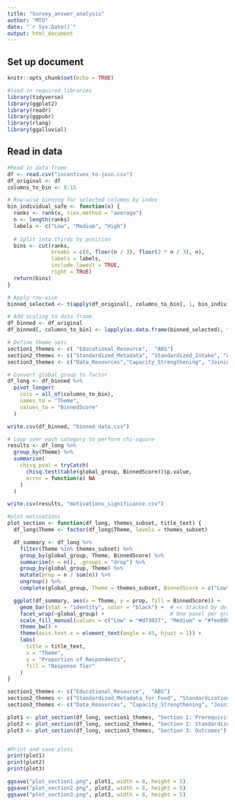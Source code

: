 ---
title: "Survey_answer_analysis"
author: "MTO"
date: "`r Sys.Date()`"
output: html_document
---
## Set up document
```{r setup, include=FALSE}
knitr::opts_chunk$set(echo = TRUE)

#load in required libraries
library(tidyverse)
library(ggplot2)
library(readr)
library(ggpubr)
library(rlang) 
library(ggalluvial)


```

## Read in data
```{r, include=TRUE}
#Read in data frame
df <- read.csv("incentives_to-join.csv")
df_original <- df
columns_to_bin <- 8:15

# Row-wise binning for selected columns by index
bin_individual_safe <- function(x) {
  ranks <- rank(x, ties.method = "average")
  n <- length(ranks)
  labels <- c("Low", "Medium", "High")
  
  # Split into thirds by position
  bins <- cut(ranks,
              breaks = c(0, floor(n / 3), floor(2 * n / 3), n),
              labels = labels,
              include.lowest = TRUE,
              right = TRUE)
  return(bins)
}

# Apply row-wise
binned_selected <- t(apply(df_original[, columns_to_bin], 1, bin_individual_safe))

# Add scaling to data frame
df_binned <- df_original
df_binned[, columns_to_bin] <- lapply(as.data.frame(binned_selected), factor, levels = c("Low", "Medium", "High"))

# Define theme sets
section1_themes <- c( "Educational_Resource",  "ABS")
section2_themes <- c("Standardized_Metadata", "Standardized_Intake", "Analytical_Tools")
section3_themes <- c("Data_Resources","Capacity_Strengthening", "Joining_PTFI")

# Convert global_group to factor
df_long <- df_binned %>%
  pivot_longer(
    cols = all_of(columns_to_bin),
    names_to = "Theme",
    values_to = "BinnedScore"
  )

write.csv(df_binned, "binned_data.csv")

# Loop over each category to perform chi-square
results <- df_long %>%
  group_by(Theme) %>%
  summarise(
    chisq_pval = tryCatch(
      chisq.test(table(global_group, BinnedScore))$p.value,
      error = function(e) NA
    )
  )

write.csv(results, "motivations_significance.csv")

#plot motivations
plot_section <- function(df_long, themes_subset, title_text) {
  df_long$Theme <- factor(df_long$Theme, levels = themes_subset)

  df_summary <- df_long %>%
    filter(Theme %in% themes_subset) %>%
    group_by(global_group, Theme, BinnedScore) %>%
    summarise(n = n(), .groups = "drop") %>%
    group_by(global_group, Theme) %>%
    mutate(prop = n / sum(n)) %>%
    ungroup() %>%
    complete(global_group, Theme = themes_subset, BinnedScore = c("Low", "Medium", "High"), fill = list(n = 0, prop = 0))

  ggplot(df_summary, aes(x = Theme, y = prop, fill = BinnedScore)) +
    geom_bar(stat = "identity", color = "black") +  # << Stacked by default!
    facet_wrap(~global_group) +                     # One panel per group
    scale_fill_manual(values = c("Low" = "#d73027", "Medium" = "#fee090", "High" = "#1a9850")) +
    theme_bw() +
    theme(axis.text.x = element_text(angle = 45, hjust = 1)) +
    labs(
      title = title_text,
      x = "Theme",
      y = "Proportion of Respondents",
      fill = "Response Tier"
    )
}

section1_themes <- c("Educational_Resource",  "ABS")
section2_themes <- c("Standardized_Metadata_for_Food", "Standardization_of_Intake_Processing_of_Food", "Analytical_Tools")
section3_themes <- c("Data_Resources", "Capacity_Strengthening", "Joining_PTFI_global_ecosystem")

plot1 <- plot_section(df_long, section1_themes, "Section 1: Prerequisite Resources")
plot2 <- plot_section(df_long, section2_themes, "Section 2: Standardized Workflows")
plot3 <- plot_section(df_long, section3_themes, "Section 3: Outcomes")


#Print and save plots
print(plot1)
print(plot2)
print(plot3)

ggsave("plot_section1.png", plot1, width = 8, height = 5)
ggsave("plot_section2.png", plot2, width = 8, height = 5)
ggsave("plot_section3.png", plot3, width = 8, height = 5)


```







